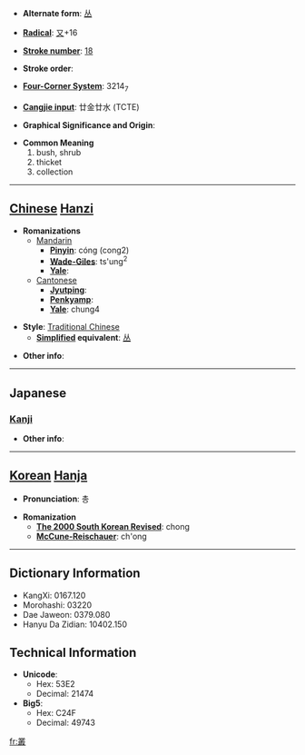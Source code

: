 * '''Alternate form''': [[丛]]

* '''[[Wiktionary:Chinese radical index| Radical]]''': [[Wiktionary:Chinese radical index 又|又]]+16

* '''[[Wiktionary:Chinese total strokes index|Stroke number]]''': [[Wiktionary:Chinese total strokes index 18|18]]

* '''Stroke order''': 

* '''[[Wiktionary:Chinese four corner index|Four-Corner System]]''': 3214<sub>7</sub>

* '''[[Wiktionary:Chinese Cangjie index|Cangjie input]]''': 廿金廿水 (TCTE)

* '''Graphical Significance and Origin''': 

* '''Common Meaning'''
*#bush, shrub
*# thicket
*# collection


----

== [[Chinese]] [[Hanzi]] ==

* '''Romanizations'''
** [[Mandarin]]
*** '''[[Pinyin]]''': cóng (cong2)
*** '''[[Wade-Giles]]''': ts'ung<sup>2</sup>
*** '''[[Yale]]''': 
**[[Cantonese]]
***'''[[Jyutping]]''':
***'''[[Penkyamp]]''': 
***'''[[Yale]]''': chung4

* '''Style''': [[Traditional Chinese]] 
** '''[[Simplified Chinese|Simplified]] equivalent''': [[丛]]

* '''Other info''': 

----

==Japanese==
===[[Kanji]]===
{{kanji|on readings=[[そう]] (sō)
|kun readings=[[くさむら]] (kusamura), [[むらがる]] (muragaru)
}}

* '''Other info''':  

----

== [[Korean]] [[Hanja]] ==

* '''Pronunciation''': 총

* '''Romanization'''
** '''[[The 2000 South Korean Revised Romanization|The 2000 South Korean Revised]]''': chong
** '''[[McCune-Reischauer]]''': ch'ong

----

== Dictionary Information ==

* KangXi: 0167.120
* Morohashi: 03220
* Dae Jaweon: 0379.080
* Hanyu Da Zidian: 10402.150

== Technical Information ==

* '''Unicode''':
** Hex: 53E2
** Decimal: 21474
* '''Big5''':
** Hex: C24F
** Decimal: 49743

[[fr:叢]]